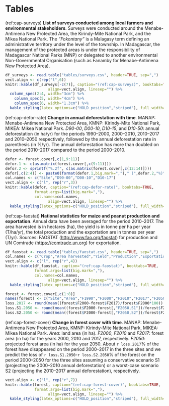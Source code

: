 # Tables

(ref:cap-surveys) **List of surveys conducted among local farmers and environmental stakeholders**. Surveys were conducted around the Menabe-Antimena New Protected Area, the Kirindy-Mite National Park, and the Mikea National Park. The _"Fokontany"_ is a Malagasy term defining an administrative territory under the level of the township. In Madagascar, the management of the protected areas is under the responsibility of Madagascar National Parks (MNP) or delegated to another environmental Non-Governmental Organisation (such as Fanamby for Menabe-Antimena New Protected Area).\vspace{0.5cm} 

```r
df_surveys <- read.table("tables/surveys.csv", header=TRUE, sep=",")
vect.align <- c(rep("l",6))
knitr::kable(df_surveys[-c(7)], caption="(ref:cap-surveys)", booktabs=TRUE,
			       align=vect.align, linesep="") %>%
  column_spec(2:4, width="3cm") %>%
	column_spec(5, width="4cm") %>%
	column_spec(6, width="1.3cm") %>%
  kable_styling(latex_options=c("HOLD_position","striped"), full_width=FALSE, position="center", font_size=10)
```

(ref:cap-defor-rate) **Change in annual deforestation with time**. MANAP: Menabe-Antimena New Protected Area, KMNP: Kirindy-Mite National Park, MIKEA: Mikea National Park. _D90-00_, _D00-10_, _D10-15_, and _D10-50_: annual deforestation (in ha/yr) for the periods 1990--2000, 2000--2010, 2010--2017 and 2010--2050 respectively, followed by the annual deforestation rate in parenthesis (in %/yr). The annual deforestation has more than doubled on the period 2010--2017 compared to the period 2000--2010.\vspace{0.5cm} 

```r
defor <- forest.cover[,c(1,9:11)]
defor.1 <- c(as.matrix(forest.cover[,c(9:11)]))
defor.2 <- sprintf("%.2f", c(as.matrix(forest.cover[,c(12:14)])))
defor[,c(2:4)] <- paste0(format(defor.1,big.mark=",")," (",defor.2,"%)")
col.names <- c("Site","D90-00","D00-10","D10-17")
vect.align <- c("l", rep("r",3))
knitr::kable(defor, caption="(ref:cap-defor-rate)", booktabs=TRUE,
             format.args=list(big.mark=","),
             col.names=col.names,
			       align=vect.align, linesep="") %>%
  kable_styling(latex_options=c("HOLD_position","striped"), full_width=FALSE, position="center")
```

(ref:cap-faostat) **National statistics for maize and peanut production and exportation**. Annual data have been averaged for the period 2010--2017. The area harvested is in hectares (ha), the yield is in tonne per ha per year (T/ha/yr), the total production and the exportation are in tonnes per year (T/yr). Sources: FAOSTAT (<http://www.fao.org/faostat>) for production and UN Comtrade (<https://comtrade.un.org>) for exportation.\vspace{0.5cm}   

```r
df_faostat <- read.table("tables/faostat.csv", header=TRUE, sep=",")
col.names <- c("Crop","Area harvested","Yield","Production","Exportation")
vect.align <- c("l", rep("r",4))
knitr::kable(df_faostat, caption="(ref:cap-faostat)", booktabs=TRUE,
             format.args=list(big.mark=","),
             col.names=col.names,
			       align=vect.align, linesep="") %>%
  kable_styling(latex_options=c("HOLD_position","striped"), full_width=FALSE, position="center")
```

```r
forest <- forest.cover[,c(1:8)]
names(forest) <- c("Site","Area","F1990","F2000","F2010","F2017","F2050,S1","F2050,S2")
loss.2017 <- round(mean((forest$F2000-forest$F2017)/forest$F2000*100))
loss.S1.2050 <- round(mean((forest$F2000-forest[,"F2050,S1"])/forest$F2000*100))
loss.S2.2050 <- round(mean((forest$F2000-forest[,"F2050,S2"])/forest$F2000*100))
```

(ref:cap-forest-cover) **Change in forest cover with time**. MANAP: Menabe-Antimena New Protected Area, KMNP: Kirindy-Mite National Park, MIKEA: Mikea National Park. _Area_: land area (in ha). _F2000_, _F2010_ and _F2017_: forest area (in ha) for the years 2000, 2010 and 2017, respectively. _F2050_: projected forest area (in ha) for the year 2050. About `r loss.2017`% of the forest have disappeared on the period 2000--2017 in the three sites and we predict the loss of `r loss.S1.2050`-`r loss.S2.2050`% of the forest on the period 2000--2050 for the three sites assuming a conservative scenario S1 (projecting the 2000--2010 annual deforestation) or a worst-case scenario S2 (projecting the 2010--2017 annual deforestation), respectively.\vspace{0.5cm}   

```r
vect.align <- c("l", rep("r",7))
knitr::kable(forest, caption="(ref:cap-forest-cover)", booktabs=TRUE,
             format.args=list(big.mark=","),
			       align=vect.align, linesep="") %>%
  kable_styling(latex_options=c("HOLD_position","striped"), full_width=FALSE, position="center")
```

\newpage